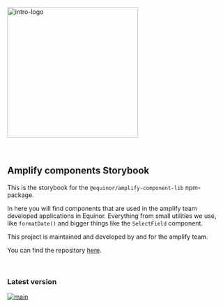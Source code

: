 
<Meta title="Introduction" />

<img alt="intro-logo" src="https://raw.githubusercontent.com/equinor/amplify-component-lib/main/static/amplify_logo.png" width="300px" />

<br />

<br />

<br />

## Amplify components Storybook

This is the storybook for the `@equinor/amplify-component-lib` npm-package.

In here you will find components that are used in the amplify team developed applications in Equinor.
Everything from small utilities we use, like `formatDate()` and bigger things like the `SelectField` component.

This project is maintained and developed by and for the amplify team.

You can find the repository [here](https://github.com/equinor/amplify-component-lib).

<br />

### Latest version

[![main](https://img.shields.io/npm/v/@equinor/amplify-component-lib?color=%23c3f3d2\&label=%40equinor%2Famplify-component-lib\&logo=npm&)](https://www.npmjs.com/package/@equinor/amplify-component-lib)
